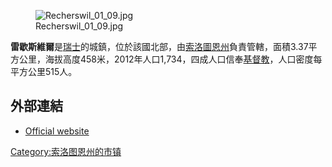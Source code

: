 [[Image:Recherswil_01_09.jpg|right]]

'''雷歇斯維爾'''是[[瑞士|瑞士]]的城鎮，位於該國北部，由[[索洛圖恩州|索洛圖恩州]]負責管轄，面積3.37平方公里，海拔高度458米，2012年人口1,734，四成人口信奉[[基督教|基督教]]，人口密度每平方公里515人。

==外部連結==
* [http://www.recherswil.ch Official website] {{Wayback|url=http://www.recherswil.ch/ |date=20070101005859 }} {{de icon}}

{{Switzerland-geo-stub}}
[[Category:索洛图恩州的市镇|Category:索洛图恩州的市镇]]